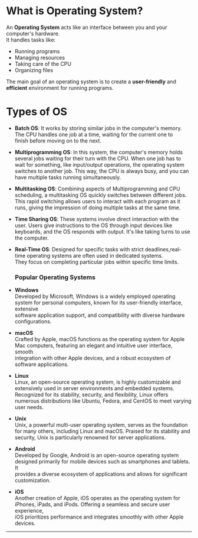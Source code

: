 # What is Operating System?
An **Operating System** acts like an interface between you and your computer's hardware.  
It handles tasks like:

- Running programs  
- Managing resources  
- Taking care of the CPU  
- Organizing files  

The main goal of an operating system is to create a **user-friendly** and **efficient** environment for running programs.

# Types of OS

- **Batch OS**: It works by storing similar jobs in the computer's memory. The CPU handles one job at a time, waiting for the current one to  
  finish before moving on to the next.

- **Multiprogramming OS**: In this system, the computer's memory holds several jobs waiting for their turn with the CPU. When one job has to  
  wait for something, like input/output operations, the operating system switches to another job. This way, the CPU is always busy, and you can  
  have multiple tasks running simultaneously.

- **Multitasking OS**: Combining aspects of Multiprogramming and CPU scheduling, a multitasking OS quickly switches between different jobs.  
  This rapid switching allows users to interact with each program as it runs, giving the impression of doing multiple tasks at the same time.

- **Time Sharing OS**: These systems involve direct interaction with the user. Users give instructions to the OS through input devices like  
  keyboards, and the OS responds with output. It's like taking turns to use the computer.

- **Real-Time OS**: Designed for specific tasks with strict deadlines,real-time operating systems are often used in dedicated systems.  
  They focus on completing particular jobs within specific time limits.

  ### Popular Operating Systems

- **Windows**  
  Developed by Microsoft, Windows is a widely employed operating system for personal computers, known for its user-friendly interface, extensive  
  software application support, and compatibility with diverse hardware configurations.

- **macOS**  
  Crafted by Apple, macOS functions as the operating system for Apple Mac computers, featuring an elegant and intuitive user interface, smooth  
  integration with other Apple devices, and a robust ecosystem of software applications.

- **Linux**  
  Linux, an open-source operating system, is highly customizable and extensively used in server environments and embedded systems. Recognized for its stability, security, and flexibility, Linux offers numerous distributions like Ubuntu, Fedora, and CentOS to meet varying user needs.

- **Unix**  
  Unix, a powerful multi-user operating system, serves as the foundation for many others, including Linux and macOS. Praised for its stability and security, Unix is particularly renowned for server applications.

- **Android**  
  Developed by Google, Android is an open-source operating system designed primarily for mobile devices such as smartphones and tablets. It  
  provides a diverse ecosystem of applications and allows for significant customization.

- **iOS**  
  Another creation of Apple, iOS operates as the operating system for iPhones, iPads, and iPods. Offering a seamless and secure user experience,  
  iOS prioritizes performance and integrates smoothly with other Apple devices.

---


